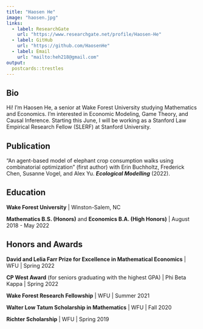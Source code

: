 ```yaml
---
title: "Haosen He"
image: "haosen.jpg"
links:
  - label: ResearchGate
    url: "https://www.researchgate.net/profile/Haosen-He"
  - label: GitHub
    url: "https://github.com/HaosenHe"
  - label: Email
    url: "mailto:heh218@gmail.com"
output:
  postcards::trestles
---
```


## Bio

Hi! I'm Haosen He, a senior at Wake Forest University studying Mathematics and Economics. I'm interested in Economic Modeling, Game Theory, and Causal Inference. Starting this June, I will be working as a Stanford Law Empirical Research Fellow (SLERF) at Stanford University.


## Publication

“An agent-based model of elephant crop consumption walks using combinatorial optimization” (first author)
with Erin Buchholtz, Frederick Chen, Susanne Vogel, and Alex Yu. ***Ecological Modelling*** (2022).\

## Education

**Wake Forest University** | Winston-Salem, NC

**Mathematics B.S. (Honors)** and **Economics B.A. (High Honors)** | August 2018 - May 2022


## Honors and Awards

**David and Lelia Farr Prize for Excellence in Mathematical Economics** | WFU | Spring 2022

**CP West Award** (for seniors graduating with the highest GPA) | Phi Beta Kappa | Spring 2022

**Wake Forest Research Fellowship**  | WFU | Summer 2021

**Walter Low Tatum Scholarship in Mathematics** | WFU | Fall 2020 

**Richter Scholarship** | WFU | Spring 2019
